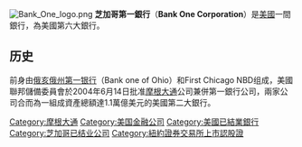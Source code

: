 {{Unreferenced|time=2012-03-13T08:45:26+00:00 }}
[[File:Bank_One_logo.png|right]]
'''芝加哥第一銀行'''（'''Bank One Corporation'''）是[[美國|美國]]一間銀行，為美國第六大銀行。

== 历史 ==
前身由[[俄亥俄州第一银行|俄亥俄州第一银行]]（Bank one of Ohio）和First Chicago NBD组成，美國聯邦儲備委員會於2004年6月14日批准[[摩根大通|摩根大通]]公司兼併第一銀行公司，兩家公司合而為一組成資產總額達1.1萬億美元的美國第二大銀行。

{{摩根大通}}
{{Authority control}}
[[Category:摩根大通|Category:摩根大通]]
[[Category:美国金融公司|Category:美国金融公司]]
[[Category:美國已結業銀行|Category:美國已結業銀行]]
[[Category:芝加哥已结业公司|Category:芝加哥已结业公司]]
[[Category:紐約證券交易所上市認股證|Category:紐約證券交易所上市認股證]]
